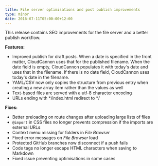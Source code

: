 ```yaml
---
title: File server optimisations and post publish improvements
type: minor
date: 2016-07-11T05:00:00+12:00
---
```



This release contains SEO improvements for the file server and a better publish workflow.

**Features:**

* Improved publish for draft posts. When a date is specified in the front matter, CloudCannon uses that for the published filename. When the date field is empty, CloudCannon populates it with today's date and uses that in the filename. If there is no date field, CloudCannon uses today's date in the filename.
* YAML/CSV now only copies the structure from previous entry when creating a new array item rather than the values as well
* Text-based files are served with a utf-8 character encoding
* URLs ending with \*/index.html redirect to \*/


**Fixes:**

* Better preloading on route changes after uploading large lists of files
* `@import` in CSS files no longer prevents compression if the imports are external URLs
* Context menu missing for folders in *File Browser*
* Fixed error messages on *File Browser* load
* Protected GitHub branches now disconnect if a push fails
* Code tags no longer escape HTML characters when saving to Markdown
* Fixed issue preventing optimisations in some cases